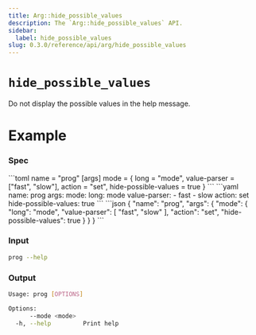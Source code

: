 ```yaml
---
title: Arg::hide_possible_values
description: The `Arg::hide_possible_values` API.
sidebar:
  label: hide_possible_values
slug: 0.3.0/reference/api/arg/hide_possible_values
---
```



# `hide_possible_values` <LinkButton href="https://docs.rs/clap/latest/clap/struct.Arg.html#method.hide_possible_values" icon="open-book" variant="minimal" />

<Badge text="since 0.1.0" size="small" />

Do not display the possible values in the help message.

# Example

### Spec

<Tabs syncKey="format">
  <TabItem label="TOML">
    ```toml
    name = "prog"
    [args]
    mode = { long = "mode", value-parser = ["fast", "slow"], action = "set", hide-possible-values = true }
    ```
  </TabItem>

  <TabItem label="YAML">
    ```yaml
    name: prog
    args:
      mode:
        long: mode
        value-parser:
        - fast
        - slow
        action: set
        hide-possible-values: true
    ```
  </TabItem>

  <TabItem label="JSON">
    ```json
    {
      "name": "prog",
      "args": {
        "mode": {
          "long": "mode",
          "value-parser": [
            "fast",
            "slow"
          ],
          "action": "set",
          "hide-possible-values": true
        }
      }
    }
    ```
  </TabItem>
</Tabs>

### Input

```bash
prog --help
```

### Output

```bash
Usage: prog [OPTIONS]

Options:
      --mode <mode>  
  -h, --help         Print help
```
